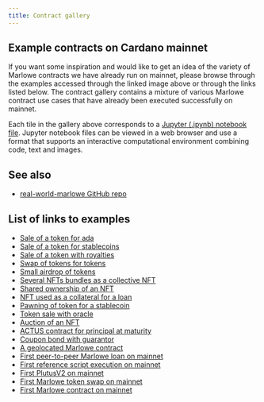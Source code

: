 ```yaml
---
title: Contract gallery
---
```



<Gallery />

## Example contracts on Cardano mainnet

If you want some inspiration and would like to get an idea of the variety of Marlowe contracts we have already run on mainnet, please browse through the examples accessed through the linked image above or through the links listed below. The contract gallery contains a mixture of various Marlowe contract use cases that have already been executed successfully on mainnet. 

Each tile in the gallery above corresponds to a [Jupyter (.ipynb) notebook file](https://jupyter-notebook.readthedocs.io/en/stable/.). Jupyter notebook files can be viewed in a web browser and use a format that supports an interactive computational environment combining code, text and images. 

## See also 

* [real-world-marlowe GitHub repo](https://github.com/input-output-hk/real-world-marlowe)

## List of links to examples

* [Sale of a token for ada](https://github.com/input-output-hk/real-world-marlowe/blob/main/nfts/simple/ReadMe.ipynb)
* [Sale of a token for stablecoins](https://github.com/input-output-hk/real-world-marlowe/blob/main/nfts/stable/ReadMe.ipynb)
* [Sale of a token with royalties](https://github.com/input-output-hk/real-world-marlowe/blob/main/nfts/royalty/ReadMe.ipynb)
* [Swap of tokens for tokens](https://github.com/input-output-hk/real-world-marlowe/blob/main/nfts/swap/ReadMe.ipynb)
* [Small airdrop of tokens](https://github.com/input-output-hk/real-world-marlowe/blob/main/nfts/airdrop/ReadMe.ipynb)
* [Several NFTs bundles as a collective NFT](https://github.com/input-output-hk/real-world-marlowe/blob/main/nfts/collection/ReadMe.ipynb)
* [Shared ownership of an NFT](https://github.com/input-output-hk/real-world-marlowe/blob/main/nfts/shared/ReadMe.ipynb)
* [NFT used as a collateral for a loan](https://github.com/input-output-hk/real-world-marlowe/blob/main/nfts/collateral/ReadMe.ipynb)
* [Pawning of token for a stablecoin](https://github.com/input-output-hk/real-world-marlowe/blob/main/nfts/pawn/ReadMe.ipynb)
* [Token sale with oracle](https://github.com/input-output-hk/real-world-marlowe/blob/main/nfts/oracle/ReadMe.ipynb)
* [Auction of an NFT](https://github.com/input-output-hk/real-world-marlowe/blob/main/nfts/auction/ReadMe.ipynb)
* [ACTUS contract for principal at maturity](https://github.com/input-output-hk/real-world-marlowe/blob/main/realfi/actus/actus-pam.ipynb)
* [Coupon bond with guarantor](https://github.com/input-output-hk/real-world-marlowe/blob/main/realfi/coupon-bond-guaranteed/ReadMe.ipynb)
* [A geolocated Marlowe contract](https://github.com/input-output-hk/real-world-marlowe/blob/main/defi/beamer/ReadMe.ipynb)
* [First peer-to-peer Marlowe loan on mainnet](https://github.com/input-output-hk/real-world-marlowe/blob/main/firsts/loan/ReadMe.ipynb)
* [First reference script execution on mainnet](https://github.com/input-output-hk/real-world-marlowe/blob/main/firsts/reference/ReadMe.ipynb)
* [First PlutusV2 on mainnet](https://github.com/input-output-hk/real-world-marlowe/blob/main/firsts/plutus-v2/ReadMe.ipynb)
* [First Marlowe token swap on mainnet](https://github.com/input-output-hk/real-world-marlowe/blob/main/firsts/swap/ReadMe.ipynb)
* [First Marlowe contract on mainnet](https://github.com/input-output-hk/real-world-marlowe/blob/main/firsts/mainnet/ReadMe.ipynb)
